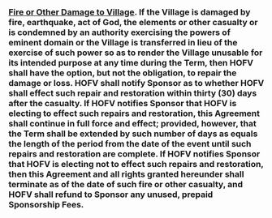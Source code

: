 ###  [Fire or Other Damage to Village]{.underline}. If the Village is damaged by fire, earthquake, act of God, the elements or other casualty or is condemned by an authority exercising the powers of eminent domain or the Village is transferred in lieu of the exercise of such power so as to render the Village unusable for its intended purpose at any time during the Term, then HOFV shall have the option, but not the obligation, to repair the damage or loss. HOFV shall notify Sponsor as to whether HOFV shall effect such repair and restoration within thirty (30) days after the casualty. If HOFV notifies Sponsor that HOFV is electing to effect such repairs and restoration, this Agreement shall continue in full force and effect; provided, however, that the Term shall be extended by such number of days as equals the length of the period from the date of the event until such repairs and restoration are complete. If HOFV notifies Sponsor that HOFV is electing not to effect such repairs and restoration, then this Agreement and all rights granted hereunder shall terminate as of the date of such fire or other casualty, and HOFV shall refund to Sponsor any unused, prepaid Sponsorship Fees. {#miscellaneous:force-majuere:fire-or-other-damage}
